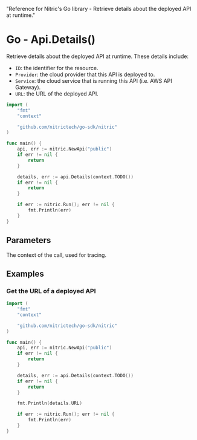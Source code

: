   "Reference for Nitric's Go library - Retrieve details about the deployed API at runtime."

# Go - Api.Details()

Retrieve details about the deployed API at runtime. These details include:

- `ID`: the identifier for the resource.
- `Provider`: the cloud provider that this API is deployed to.
- `Service`: the cloud service that is running this API (i.e. AWS API Gateway).
- `URL`: the URL of the deployed API.

```go
import (
	"fmt"
	"context"

	"github.com/nitrictech/go-sdk/nitric"
)

func main() {
	api, err := nitric.NewApi("public")
	if err != nil {
		return
	}

	details, err := api.Details(context.TODO())
	if err != nil {
		return
	}

	if err := nitric.Run(); err != nil {
		fmt.Println(err)
	}
}
```

## Parameters

<Properties>
  <Property name="ctx" required type="context">
    The context of the call, used for tracing.
  </Property>
</Properties>

## Examples

### Get the URL of a deployed API

```go
import (
	"fmt"
	"context"

	"github.com/nitrictech/go-sdk/nitric"
)

func main() {
	api, err := nitric.NewApi("public")
	if err != nil {
		return
	}

	details, err := api.Details(context.TODO())
	if err != nil {
		return
	}

	fmt.Println(details.URL)

	if err := nitric.Run(); err != nil {
		fmt.Println(err)
	}
}
```
